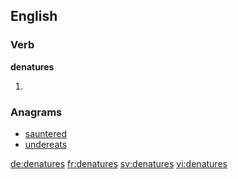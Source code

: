 ==English==

===Verb===
'''denatures'''

# {{en-third-person singular of|denature}}

===Anagrams===
* [[sauntered#English|sauntered]]
* [[undereats#English|undereats]]

[[de:denatures]]
[[fr:denatures]]
[[sv:denatures]]
[[vi:denatures]]